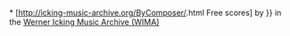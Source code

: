 <noinclude>{{template doc}}</noinclude><includeonly>* [http://icking-music-archive.org/ByComposer/{{{idx}}}.html{{{anch|}}} Free scores] by {{{name|{{PAGENAME}}}}} in the [[Werner Icking Music Archive|Werner Icking Music Archive (WIMA)]]</includeonly>